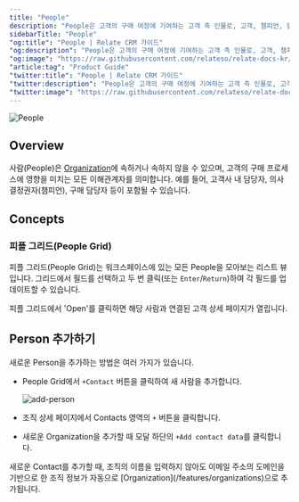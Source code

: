 ```yaml
---
title: "People"
description: "People은 고객의 구매 여정에 기여하는 고객 측 인물로, 고객, 챔피언, 담당자 등을 포함합니다."
sidebarTitle: "People"
"og:title": "People | Relate CRM 가이드"
"og:description": "People은 고객의 구매 여정에 기여하는 고객 측 인물로, 고객, 챔피언, 담당자 등을 포함합니다."
"og:image": "https://raw.githubusercontent.com/relateso/relate-docs-kr/main/docs/images/features/people.png"
"article:tag": "Product Guide"
"twitter:title": "People | Relate CRM 가이드"
"twitter:description": "People은 고객의 구매 여정에 기여하는 고객 측 인물로, 고객, 챔피언, 담당자 등을 포함합니다."
"twitter:image": "https://raw.githubusercontent.com/relateso/relate-docs-kr/main/docs/images/features/people.png"
---
```


![People](/images/features/people.png/)

## Overview
사람(People)은 [Organization](/features/organizations/)에 속하거나 속하지 않을 수 있으며, 고객의 구매 프로세스에 영향을 미치는 모든 이해관계자를 의미합니다. 예를 들어, 고객사 내 담당자, 의사결정권자(챔피언), 구매 담당자 등이 포함될 수 있습니다.


## Concepts

### 피플 그리드(People Grid)
피플 그리드(People Grid)는 워크스페이스에 있는 모든 People을 모아보는 리스트 뷰입니다. 그리드에서 필드를 선택하고 두 번 클릭(또는 `Enter`/`Return`)하여 각 필드를 업데이트할 수 있습니다.

피플 그리드에서 'Open'를 클릭하면 해당 사람과 연결된 고객 상세 페이지가 열립니다.

## Person 추가하기
새로운 Person을 추가하는 방법은 여러 가지가 있습니다.

- People Grid에서 `+Contact` 버튼을 클릭하여 새 사람을 추가합니다.

   ![add-person](/images/features/add-person.png)

- 조직 상세 페이지에서 Contacts 영역의 `+` 버튼을 클릭합니다.

- 새로운 Organization을 추가할 때 모달 하단의 `+Add contact data`를 클릭합니다.

<Tip>
  새로운 Contact를 추가할 때, 조직의 이름을 입력하지 않아도 이메일 주소의 도메인을 기반으로 한 조직 정보가 자동으로 [Organization](/features/organizations)으로 추가됩니다.
</Tip>